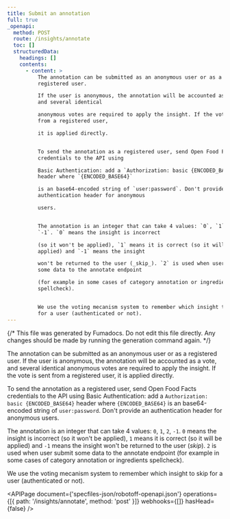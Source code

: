 ```yaml
---
title: Submit an annotation
full: true
_openapi:
  method: POST
  route: /insights/annotate
  toc: []
  structuredData:
    headings: []
    contents:
      - content: >
          The annotation can be submitted as an anonymous user or as a
          registered user.

          If the user is anonymous, the annotation will be accounted as a vote,
          and several identical

          anonymous votes are required to apply the insight. If the vote is sent
          from a registered user,

          it is applied directly.


          To send the annotation as a registered user, send Open Food Facts
          credentials to the API using

          Basic Authentication: add a `Authorization: basic {ENCODED_BASE64}`
          header where `{ENCODED_BASE64}`

          is an base64-encoded string of `user:password`. Don't provide an
          authentication header for anonymous

          users.


          The annotation is an integer that can take 4 values: `0`, `1`, `2`,
          `-1`. `0` means the insight is incorrect

          (so it won't be applied), `1` means it is correct (so it will be
          applied) and `-1` means the insight

          won't be returned to the user (_skip_). `2` is used when user submit
          some data to the annotate endpoint

          (for example in some cases of category annotation or ingredients
          spellcheck).


          We use the voting mecanism system to remember which insight to skip
          for a user (authenticated or not).
---
```


{/* This file was generated by Fumadocs. Do not edit this file directly. Any changes should be made by running the generation command again. */}

The annotation can be submitted as an anonymous user or as a registered user.
If the user is anonymous, the annotation will be accounted as a vote, and several identical
anonymous votes are required to apply the insight. If the vote is sent from a registered user,
it is applied directly.

To send the annotation as a registered user, send Open Food Facts credentials to the API using
Basic Authentication: add a `Authorization: basic {ENCODED_BASE64}` header where `{ENCODED_BASE64}`
is an base64-encoded string of `user:password`. Don't provide an authentication header for anonymous
users.

The annotation is an integer that can take 4 values: `0`, `1`, `2`, `-1`. `0` means the insight is incorrect
(so it won't be applied), `1` means it is correct (so it will be applied) and `-1` means the insight
won't be returned to the user (_skip_). `2` is used when user submit some data to the annotate endpoint
(for example in some cases of category annotation or ingredients spellcheck).

We use the voting mecanism system to remember which insight to skip for a user (authenticated or not).

<APIPage
  document={'specfiles-json/robotoff-openapi.json'}
  operations={[{ path: '/insights/annotate', method: 'post' }]}
  webhooks={[]}
  hasHead={false}
/>
